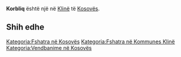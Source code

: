 {{Fshat në 
 | Emri                = Korbliq
 | EmriAlt                = 
 | NAME_SHORT_FORM=      
 | NAME_GENERIC=      
 | NAME_SORT_NAME_RO=      KORBLIQ
 | FULL_NAME_RO = Korbliq
 | FULL_NAME_ND_RO=Korbliq
 | SORT_NAME_RG=KORBLIQ
 | FULL_NAME_RG=Korbliq
 | FULL_NAME_ND_RG=Korbliq
 | SRP_NAME_SHORT_FORM=      
 | SRP_NAME_GENERIC=      
 | SRP_NAME_SORT_NAME_RO=      
 | SRP_FULL_NAME_RO = 
 | SRP_FULL_NAME_ND_RO=
 | SRP_SORT_NAME_RG=
 | SRP_FULL_NAME_RG=
 | SRP_FULL_NAME_ND_RG=
 | Emri (Rasa dhanore) = 
 | Figura              = 
 | Shteti              = Kosovo
 | Komuna              = Klinë
 | Kodi postar         = 
 | Sipërfaqja          = 

 | Popullsia           = 

 | Regj. i popullsisë  = 
 | Dend. e popullsisë  = 
 | Faqja zyrtare       = 
 <!--- Koordinatat ----> 
 | Gjerësia            = 42.236111
 | Gjatësia            = 21.336111
 | Lartësia            = 
}}
'''Korbliq''' është një [[]] në [[Klinë]] të [[Kosovës]].

<!-- == Gjeografia == -->
<!-- == Historia == -->
<!-- == Demografia == -->
== Shih edhe ==
{{Komuna Klinë}}
{{Kosovo-Administrata-Cung}}

[[Kategoria:Fshatra në Kosovës]]
[[Kategoria:Fshatra në Kommunes Klinë]]
[[Kategoria:Vendbanime në Kosovës]]